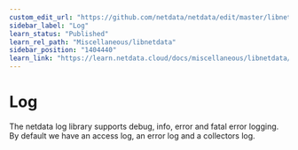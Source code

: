 ```yaml
---
custom_edit_url: "https://github.com/netdata/netdata/edit/master/libnetdata/log/README.md"
sidebar_label: "Log"
learn_status: "Published"
learn_rel_path: "Miscellaneous/libnetdata"
sidebar_position: "1404440"
learn_link: "https://learn.netdata.cloud/docs/miscellaneous/libnetdata/log"
---
```



# Log

The netdata log library supports debug, info, error and fatal error logging. 
By default we have an access log, an error log and a collectors log. 


